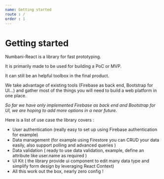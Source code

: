 ```yaml
---
name: Getting started
route : /
order : 1
---
```


# Getting started

Numbani-React is a library for fast prototyping.

It is primarily made to be used for building a PoC or MVP.

It can still be an helpful toolbox in the final product.

We take advantage of existing tools (Firebase as back end, Bootstrap for UI...) and gather most of the things
you will need to build a web platform in one place.

*So far we have only implemented Firebase as back end and Bootstrap for UI, we are hoping to add more options in a near future.*

Here is a list of use case the library covers :

- User authentication (really easy to set up using Firebase authentication for example)
- Data management (for example using Firestore you can CRUD your data easily, also support polling and advanced queries )
- Data validation ( ready to use data validation, example, define an attribute like user.name as required )
- UI Kit ( the library provide ui component to edit many data type and simplify form design by leveraging React Context)
- All this work out the box, nearly zero config !